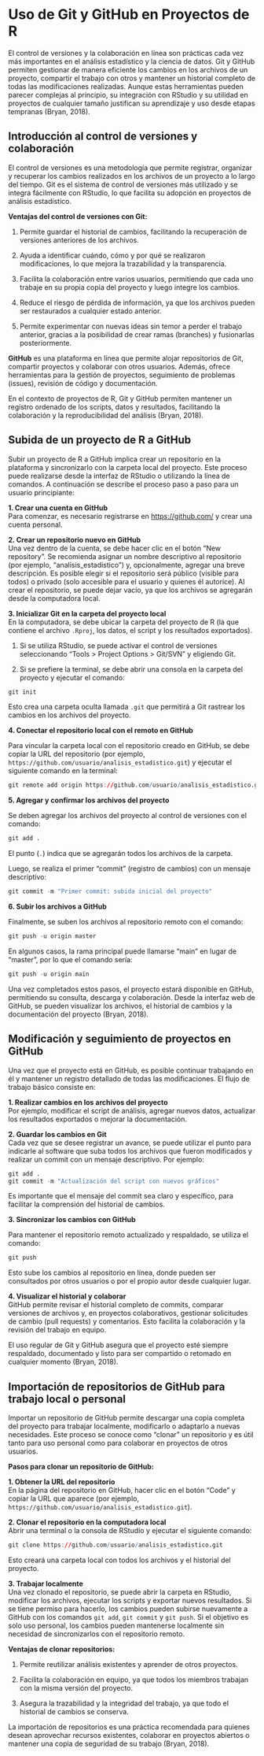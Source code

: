 # Uso de Git y GitHub en Proyectos de R

El control de versiones y la colaboración en línea son prácticas cada vez más importantes en el análisis estadístico y la ciencia de datos. Git y GitHub permiten gestionar de manera eficiente los cambios en los archivos de un proyecto, compartir el trabajo con otros y mantener un historial completo de todas las modificaciones realizadas. Aunque estas herramientas pueden parecer complejas al principio, su integración con RStudio y su utilidad en proyectos de cualquier tamaño justifican su aprendizaje y uso desde etapas tempranas (Bryan, 2018).

## Introducción al control de versiones y colaboración

El control de versiones es una metodología que permite registrar, organizar y recuperar los cambios realizados en los archivos de un proyecto a lo largo del tiempo. Git es el sistema de control de versiones más utilizado y se integra fácilmente con RStudio, lo que facilita su adopción en proyectos de análisis estadístico.

**Ventajas del control de versiones con Git:**

1.  Permite guardar el historial de cambios, facilitando la recuperación de versiones anteriores de los archivos.

2.  Ayuda a identificar cuándo, cómo y por qué se realizaron modificaciones, lo que mejora la trazabilidad y la transparencia.

3.  Facilita la colaboración entre varios usuarios, permitiendo que cada uno trabaje en su propia copia del proyecto y luego integre los cambios.

4.  Reduce el riesgo de pérdida de información, ya que los archivos pueden ser restaurados a cualquier estado anterior.

5.  Permite experimentar con nuevas ideas sin temor a perder el trabajo anterior, gracias a la posibilidad de crear ramas (branches) y fusionarlas posteriormente.

**GitHub** es una plataforma en línea que permite alojar repositorios de Git, compartir proyectos y colaborar con otros usuarios. Además, ofrece herramientas para la gestión de proyectos, seguimiento de problemas (issues), revisión de código y documentación.

En el contexto de proyectos de R, Git y GitHub permiten mantener un registro ordenado de los scripts, datos y resultados, facilitando la colaboración y la reproducibilidad del análisis (Bryan, 2018).

## Subida de un proyecto de R a GitHub

Subir un proyecto de R a GitHub implica crear un repositorio en la plataforma y sincronizarlo con la carpeta local del proyecto. Este proceso puede realizarse desde la interfaz de RStudio o utilizando la línea de comandos. A continuación se describe el proceso paso a paso para un usuario principiante:

**1. Crear una cuenta en GitHub**\
Para comenzar, es necesario registrarse en <https://github.com/> y crear una cuenta personal.

**2. Crear un repositorio nuevo en GitHub**\
Una vez dentro de la cuenta, se debe hacer clic en el botón “New repository”. Se recomienda asignar un nombre descriptivo al repositorio (por ejemplo, “analisis_estadistico”) y, opcionalmente, agregar una breve descripción. Es posible elegir si el repositorio será público (visible para todos) o privado (solo accesible para el usuario y quienes él autorice). Al crear el repositorio, se puede dejar vacío, ya que los archivos se agregarán desde la computadora local.

**3. Inicializar Git en la carpeta del proyecto local**\
En la computadora, se debe ubicar la carpeta del proyecto de R (la que contiene el archivo `.Rproj`, los datos, el script y los resultados exportados).

1.  Si se utiliza RStudio, se puede activar el control de versiones seleccionando “Tools \> Project Options \> Git/SVN” y eligiendo Git.

2.  Si se prefiere la terminal, se debe abrir una consola en la carpeta del proyecto y ejecutar el comando:

```r
git init
```

Esto crea una carpeta oculta llamada `.git` que permitirá a Git rastrear los cambios en los archivos del proyecto.

**4. Conectar el repositorio local con el remoto en GitHub**\

Para vincular la carpeta local con el repositorio creado en GitHub, se debe copiar la URL del repositorio (por ejemplo, `https://github.com/usuario/analisis_estadistico.git`) y ejecutar el siguiente comando en la terminal:

```r
git remote add origin https://github.com/usuario/analisis_estadistico.git
```

**5. Agregar y confirmar los archivos del proyecto**\

Se deben agregar los archivos del proyecto al control de versiones con el comando:

```r
git add .
```

El punto (`.`) indica que se agregarán todos los archivos de la carpeta.\

Luego, se realiza el primer “commit” (registro de cambios) con un mensaje descriptivo:

```r
git commit -m "Primer commit: subida inicial del proyecto"
```

**6. Subir los archivos a GitHub**\

Finalmente, se suben los archivos al repositorio remoto con el comando:

```r
git push -u origin master
```

En algunos casos, la rama principal puede llamarse “main” en lugar de “master”, por lo que el comando sería:

```r
git push -u origin main
```

Una vez completados estos pasos, el proyecto estará disponible en GitHub, permitiendo su consulta, descarga y colaboración. Desde la interfaz web de GitHub, se pueden visualizar los archivos, el historial de cambios y la documentación del proyecto (Bryan, 2018).

## Modificación y seguimiento de proyectos en GitHub

Una vez que el proyecto está en GitHub, es posible continuar trabajando en él y mantener un registro detallado de todas las modificaciones. El flujo de trabajo básico consiste en:

**1. Realizar cambios en los archivos del proyecto**\
Por ejemplo, modificar el script de análisis, agregar nuevos datos, actualizar los resultados exportados o mejorar la documentación.

**2. Guardar los cambios en Git**\
Cada vez que se desee registrar un avance, se puede utilizar el punto para indicarle al software que suba todos los archivos que fueron modificados y realizar un commit con un mensaje descriptivo. Por ejemplo:

```r
git add .
git commit -m "Actualización del script con nuevos gráficos"
```

Es importante que el mensaje del commit sea claro y específico, para facilitar la comprensión del historial de cambios.

**3. Sincronizar los cambios con GitHub**\

Para mantener el repositorio remoto actualizado y respaldado, se utiliza el comando:

```r
git push
```

Esto sube los cambios al repositorio en línea, donde pueden ser consultados por otros usuarios o por el propio autor desde cualquier lugar.

**4. Visualizar el historial y colaborar**\
GitHub permite revisar el historial completo de commits, comparar versiones de archivos y, en proyectos colaborativos, gestionar solicitudes de cambio (pull requests) y comentarios. Esto facilita la colaboración y la revisión del trabajo en equipo.

El uso regular de Git y GitHub asegura que el proyecto esté siempre respaldado, documentado y listo para ser compartido o retomado en cualquier momento (Bryan, 2018).

## Importación de repositorios de GitHub para trabajo local o personal

Importar un repositorio de GitHub permite descargar una copia completa del proyecto para trabajar localmente, modificarlo o adaptarlo a nuevas necesidades. Este proceso se conoce como “clonar” un repositorio y es útil tanto para uso personal como para colaborar en proyectos de otros usuarios.

**Pasos para clonar un repositorio de GitHub:**

**1. Obtener la URL del repositorio**\
En la página del repositorio en GitHub, hacer clic en el botón “Code” y copiar la URL que aparece (por ejemplo, `https://github.com/usuario/analisis_estadistico.git`).

**2. Clonar el repositorio en la computadora local**\
Abrir una terminal o la consola de RStudio y ejecutar el siguiente comando:

```r
git clone https://github.com/usuario/analisis_estadistico.git
```

Esto creará una carpeta local con todos los archivos y el historial del proyecto.

**3. Trabajar localmente**\
Una vez clonado el repositorio, se puede abrir la carpeta en RStudio, modificar los archivos, ejecutar los scripts y exportar nuevos resultados. Si se tiene permiso para hacerlo, los cambios pueden subirse nuevamente a GitHub con los comandos `git add`, `git commit` y `git push`. Si el objetivo es solo uso personal, los cambios pueden mantenerse localmente sin necesidad de sincronizarlos con el repositorio remoto.

**Ventajas de clonar repositorios:**

1.  Permite reutilizar análisis existentes y aprender de otros proyectos.

2.  Facilita la colaboración en equipo, ya que todos los miembros trabajan con la misma versión del proyecto.

3.  Asegura la trazabilidad y la integridad del trabajo, ya que todo el historial de cambios se conserva.

La importación de repositorios es una práctica recomendada para quienes desean aprovechar recursos existentes, colaborar en proyectos abiertos o mantener una copia de seguridad de su trabajo (Bryan, 2018).
